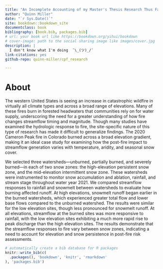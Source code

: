 ```yaml
--- 
title: "An Incomplete Accounting of my Master's Thesis Research Thus Far"
author: "Quinn Miller"
date: "`r Sys.Date()`"
site: bookdown::bookdown_site
documentclass: book
bibliography: [book.bib, packages.bib]
# url: your book url like https://bookdown.org/yihui/bookdown
# cover-image: path to the social sharing image like images/cover.jpg
description: |
  I don't know what I'm doing  ¯\_(ツ)_/¯
link-citations: yes
github-repo: quinn-miller/cpf_research

---
```


# About

The western United States is seeing an increase in catastrophic wildfire in virtually all climate types and across a broad range of elevations. Many of these fires burn in forested headwaters that communities rely on for water supply, underscoring the need for a greater understanding of how fire changes streamflow timing and magnitude. Though many studies have examined the hydrologic response to fire, the site-specific nature of this type of research has made it difficult to generalize findings. The 2020 Cameron Peak fire in Colorado burned across a broad elevation gradient, making it an ideal case study for examining how the post-fire impact to streamflow generation varies with temperature, aridity, and seasonal snow cover. 

We selected three watersheds—unburned, partially burned, and severely burned—in each of two snow zones: the high-elevation persistent snow zone, and the mid-elevation intermittent snow zone. These watersheds were instrumented to monitor snow accumulation and ablation, rainfall, and stream stage throughout water year 2021. We compared streamflow responses to rainfall and snowmelt between watersheds to evaluate how burning affected runoff. At high elevations, snowmelt runoff began earlier in the burned watersheds, which experienced greater total flow and lower base flows compared to the unburned watershed. The results were similar for the low elevation sites, though less pronounced for snowmelt runoff. At all elevations, streamflow at the burned sites was more responsive to rainfall, with the low elevation sites exhibiting a much more rapid rise to peak discharge than the high elevation sites. The results demonstrate that the streamflow responses to fire vary between snow zones, indicating a need to account for elevation and snow persistence in post-fire risk assessments.


```r
# automatically create a bib database for R packages
knitr::write_bib(c(
  .packages(), 'bookdown', 'knitr', 'rmarkdown'
), 'packages.bib')
```
